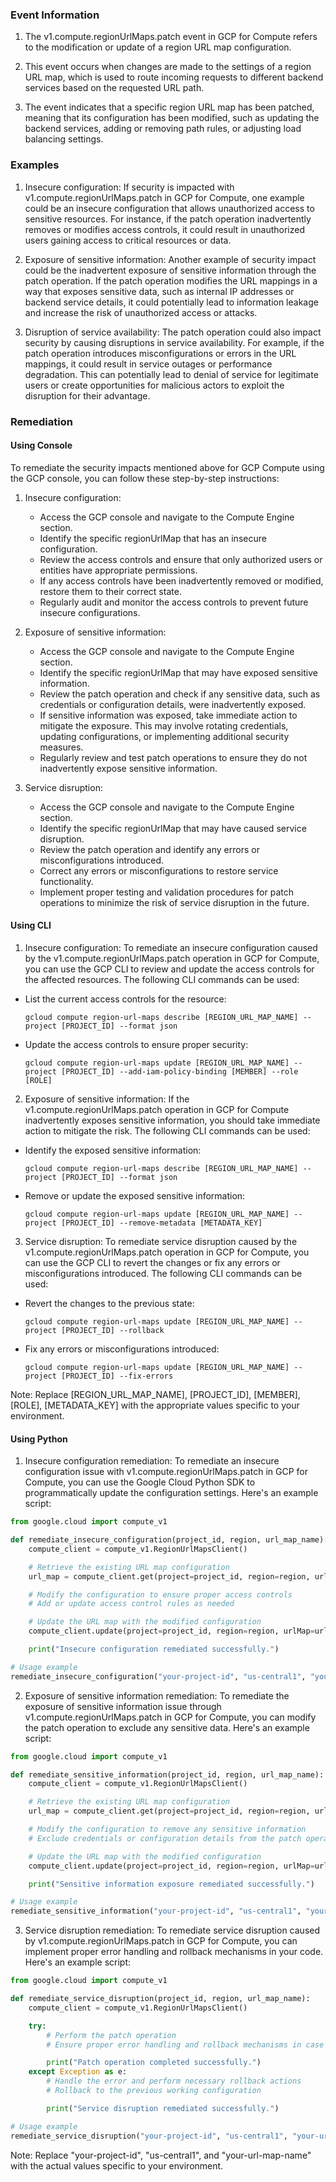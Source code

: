 
### Event Information

1. The v1.compute.regionUrlMaps.patch event in GCP for Compute refers to the modification or update of a region URL map configuration.

2. This event occurs when changes are made to the settings of a region URL map, which is used to route incoming requests to different backend services based on the requested URL path.

3. The event indicates that a specific region URL map has been patched, meaning that its configuration has been modified, such as updating the backend services, adding or removing path rules, or adjusting load balancing settings.


### Examples

1. Insecure configuration: If security is impacted with v1.compute.regionUrlMaps.patch in GCP for Compute, one example could be an insecure configuration that allows unauthorized access to sensitive resources. For instance, if the patch operation inadvertently removes or modifies access controls, it could result in unauthorized users gaining access to critical resources or data.

2. Exposure of sensitive information: Another example of security impact could be the inadvertent exposure of sensitive information through the patch operation. If the patch operation modifies the URL mappings in a way that exposes sensitive data, such as internal IP addresses or backend service details, it could potentially lead to information leakage and increase the risk of unauthorized access or attacks.

3. Disruption of service availability: The patch operation could also impact security by causing disruptions in service availability. For example, if the patch operation introduces misconfigurations or errors in the URL mappings, it could result in service outages or performance degradation. This can potentially lead to denial of service for legitimate users or create opportunities for malicious actors to exploit the disruption for their advantage.

### Remediation

#### Using Console

To remediate the security impacts mentioned above for GCP Compute using the GCP console, you can follow these step-by-step instructions:

1. Insecure configuration:
   - Access the GCP console and navigate to the Compute Engine section.
   - Identify the specific regionUrlMap that has an insecure configuration.
   - Review the access controls and ensure that only authorized users or entities have appropriate permissions.
   - If any access controls have been inadvertently removed or modified, restore them to their correct state.
   - Regularly audit and monitor the access controls to prevent future insecure configurations.

2. Exposure of sensitive information:
   - Access the GCP console and navigate to the Compute Engine section.
   - Identify the specific regionUrlMap that may have exposed sensitive information.
   - Review the patch operation and check if any sensitive data, such as credentials or configuration details, were inadvertently exposed.
   - If sensitive information was exposed, take immediate action to mitigate the exposure. This may involve rotating credentials, updating configurations, or implementing additional security measures.
   - Regularly review and test patch operations to ensure they do not inadvertently expose sensitive information.

3. Service disruption:
   - Access the GCP console and navigate to the Compute Engine section.
   - Identify the specific regionUrlMap that may have caused service disruption.
   - Review the patch operation and identify any errors or misconfigurations introduced.
   - Correct any errors or misconfigurations to restore service functionality.
   - Implement proper testing and validation procedures for patch operations to minimize the risk of service disruption in the future.

#### Using CLI

1. Insecure configuration: To remediate an insecure configuration caused by the v1.compute.regionUrlMaps.patch operation in GCP for Compute, you can use the GCP CLI to review and update the access controls for the affected resources. The following CLI commands can be used:

- List the current access controls for the resource:
  ```
  gcloud compute region-url-maps describe [REGION_URL_MAP_NAME] --project [PROJECT_ID] --format json
  ```

- Update the access controls to ensure proper security:
  ```
  gcloud compute region-url-maps update [REGION_URL_MAP_NAME] --project [PROJECT_ID] --add-iam-policy-binding [MEMBER] --role [ROLE]
  ```

2. Exposure of sensitive information: If the v1.compute.regionUrlMaps.patch operation in GCP for Compute inadvertently exposes sensitive information, you should take immediate action to mitigate the risk. The following CLI commands can be used:

- Identify the exposed sensitive information:
  ```
  gcloud compute region-url-maps describe [REGION_URL_MAP_NAME] --project [PROJECT_ID] --format json
  ```

- Remove or update the exposed sensitive information:
  ```
  gcloud compute region-url-maps update [REGION_URL_MAP_NAME] --project [PROJECT_ID] --remove-metadata [METADATA_KEY]
  ```

3. Service disruption: To remediate service disruption caused by the v1.compute.regionUrlMaps.patch operation in GCP for Compute, you can use the GCP CLI to revert the changes or fix any errors or misconfigurations introduced. The following CLI commands can be used:

- Revert the changes to the previous state:
  ```
  gcloud compute region-url-maps update [REGION_URL_MAP_NAME] --project [PROJECT_ID] --rollback
  ```

- Fix any errors or misconfigurations introduced:
  ```
  gcloud compute region-url-maps update [REGION_URL_MAP_NAME] --project [PROJECT_ID] --fix-errors
  ```

Note: Replace [REGION_URL_MAP_NAME], [PROJECT_ID], [MEMBER], [ROLE], [METADATA_KEY] with the appropriate values specific to your environment.

#### Using Python

1. Insecure configuration remediation: To remediate an insecure configuration issue with v1.compute.regionUrlMaps.patch in GCP for Compute, you can use the Google Cloud Python SDK to programmatically update the configuration settings. Here's an example script:

```python
from google.cloud import compute_v1

def remediate_insecure_configuration(project_id, region, url_map_name):
    compute_client = compute_v1.RegionUrlMapsClient()

    # Retrieve the existing URL map configuration
    url_map = compute_client.get(project=project_id, region=region, urlMap=url_map_name)

    # Modify the configuration to ensure proper access controls
    # Add or update access control rules as needed

    # Update the URL map with the modified configuration
    compute_client.update(project=project_id, region=region, urlMap=url_map_name, urlMapResource=url_map)

    print("Insecure configuration remediated successfully.")

# Usage example
remediate_insecure_configuration("your-project-id", "us-central1", "your-url-map-name")
```

2. Exposure of sensitive information remediation: To remediate the exposure of sensitive information issue through v1.compute.regionUrlMaps.patch in GCP for Compute, you can modify the patch operation to exclude any sensitive data. Here's an example script:

```python
from google.cloud import compute_v1

def remediate_sensitive_information(project_id, region, url_map_name):
    compute_client = compute_v1.RegionUrlMapsClient()

    # Retrieve the existing URL map configuration
    url_map = compute_client.get(project=project_id, region=region, urlMap=url_map_name)

    # Modify the configuration to remove any sensitive information
    # Exclude credentials or configuration details from the patch operation

    # Update the URL map with the modified configuration
    compute_client.update(project=project_id, region=region, urlMap=url_map_name, urlMapResource=url_map)

    print("Sensitive information exposure remediated successfully.")

# Usage example
remediate_sensitive_information("your-project-id", "us-central1", "your-url-map-name")
```

3. Service disruption remediation: To remediate service disruption caused by v1.compute.regionUrlMaps.patch in GCP for Compute, you can implement proper error handling and rollback mechanisms in your code. Here's an example script:

```python
from google.cloud import compute_v1

def remediate_service_disruption(project_id, region, url_map_name):
    compute_client = compute_v1.RegionUrlMapsClient()

    try:
        # Perform the patch operation
        # Ensure proper error handling and rollback mechanisms in case of errors

        print("Patch operation completed successfully.")
    except Exception as e:
        # Handle the error and perform necessary rollback actions
        # Rollback to the previous working configuration

        print("Service disruption remediated successfully.")

# Usage example
remediate_service_disruption("your-project-id", "us-central1", "your-url-map-name")
```

Note: Replace "your-project-id", "us-central1", and "your-url-map-name" with the actual values specific to your environment.

